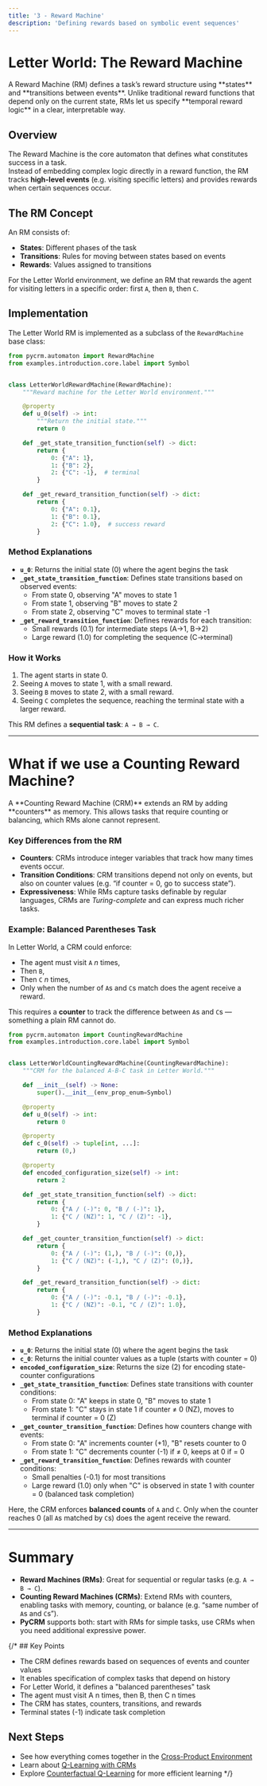```yaml
---
title: '3 - Reward Machine'
description: 'Defining rewards based on symbolic event sequences'
---
```



# Letter World: The Reward Machine

<Callout type="info">
  A Reward Machine (RM) defines a task’s reward structure using **states** and **transitions between events**.  
  Unlike traditional reward functions that depend only on the current state, RMs let us specify **temporal reward logic** in a clear, interpretable way.
</Callout>

## Overview

The Reward Machine is the core automaton that defines what constitutes success in a task.  
Instead of embedding complex logic directly in a reward function, the RM tracks **high-level events** (e.g. visiting specific letters) and provides rewards when certain sequences occur.

## The RM Concept

An RM consists of:

- **States**: Different phases of the task  
- **Transitions**: Rules for moving between states based on events  
- **Rewards**: Values assigned to transitions  

For the Letter World environment, we define an RM that rewards the agent for visiting letters in a specific order: first `A`, then `B`, then `C`.

## Implementation

The Letter World RM is implemented as a subclass of the `RewardMachine` base class:

```python
from pycrm.automaton import RewardMachine
from examples.introduction.core.label import Symbol


class LetterWorldRewardMachine(RewardMachine):
    """Reward machine for the Letter World environment."""

    @property
    def u_0(self) -> int:
        """Return the initial state."""
        return 0

    def _get_state_transition_function(self) -> dict:
        return {
            0: {"A": 1},
            1: {"B": 2},
            2: {"C": -1},  # terminal
        }

    def _get_reward_transition_function(self) -> dict:
        return {
            0: {"A": 0.1},
            1: {"B": 0.1},
            2: {"C": 1.0},  # success reward
        }
```

### Method Explanations

- **`u_0`**: Returns the initial state (0) where the agent begins the task
- **`_get_state_transition_function`**: Defines state transitions based on observed events:
  - From state 0, observing "A" moves to state 1
  - From state 1, observing "B" moves to state 2
  - From state 2, observing "C" moves to terminal state -1
- **`_get_reward_transition_function`**: Defines rewards for each transition:
  - Small rewards (0.1) for intermediate steps (A→1, B→2)
  - Large reward (1.0) for completing the sequence (C→terminal)


### How it Works

1. The agent starts in state 0.
2. Seeing `A` moves to state 1, with a small reward.
3. Seeing `B` moves to state 2, with a small reward.
4. Seeing `C` completes the sequence, reaching the terminal state with a larger reward.

This RM defines a **sequential task**: `A → B → C`.

---

# What if we use a Counting Reward Machine?

<Callout type="tip">
  A **Counting Reward Machine (CRM)** extends an RM by adding **counters** as memory.  
  This allows tasks that require counting or balancing, which RMs alone cannot represent.
</Callout>

### Key Differences from the RM

* **Counters**: CRMs introduce integer variables that track how many times events occur.
* **Transition Conditions**: CRM transitions depend not only on events, but also on counter values (e.g. “if counter = 0, go to success state”).
* **Expressiveness**: While RMs capture tasks definable by regular languages, CRMs are *Turing-complete* and can express much richer tasks.

### Example: Balanced Parentheses Task

In Letter World, a CRM could enforce:

* The agent must visit `A` *n* times,
* Then `B`,
* Then `C` *n* times,
* Only when the number of `A`s and `C`s match does the agent receive a reward.

This requires a **counter** to track the difference between `A`s and `C`s — something a plain RM cannot do.

```python
from pycrm.automaton import CountingRewardMachine
from examples.introduction.core.label import Symbol


class LetterWorldCountingRewardMachine(CountingRewardMachine):
    """CRM for the balanced A-B-C task in Letter World."""

    def __init__(self) -> None:
        super().__init__(env_prop_enum=Symbol)

    @property
    def u_0(self) -> int:
        return 0

    @property
    def c_0(self) -> tuple[int, ...]:
        return (0,)

    @property
    def encoded_configuration_size(self) -> int:
        return 2

    def _get_state_transition_function(self) -> dict:
        return {
            0: {"A / (-)": 0, "B / (-)": 1},
            1: {"C / (NZ)": 1, "C / (Z)": -1},
        }

    def _get_counter_transition_function(self) -> dict:
        return {
            0: {"A / (-)": (1,), "B / (-)": (0,)},
            1: {"C / (NZ)": (-1,), "C / (Z)": (0,)},
        }

    def _get_reward_transition_function(self) -> dict:
        return {
            0: {"A / (-)": -0.1, "B / (-)": -0.1},
            1: {"C / (NZ)": -0.1, "C / (Z)": 1.0},
        }
```

### Method Explanations

- **`u_0`**: Returns the initial state (0) where the agent begins the task
- **`c_0`**: Returns the initial counter values as a tuple (starts with counter = 0)
- **`encoded_configuration_size`**: Returns the size (2) for encoding state-counter configurations
- **`_get_state_transition_function`**: Defines state transitions with counter conditions:
  - From state 0: "A" keeps in state 0, "B" moves to state 1
  - From state 1: "C" stays in state 1 if counter ≠ 0 (NZ), moves to terminal if counter = 0 (Z)
- **`_get_counter_transition_function`**: Defines how counters change with events:
  - From state 0: "A" increments counter (+1), "B" resets counter to 0
  - From state 1: "C" decrements counter (-1) if ≠ 0, keeps at 0 if = 0
- **`_get_reward_transition_function`**: Defines rewards with counter conditions:
  - Small penalties (-0.1) for most transitions
  - Large reward (1.0) only when "C" is observed in state 1 with counter = 0 (balanced task completion)

Here, the CRM enforces **balanced counts** of `A` and `C`.
Only when the counter reaches 0 (all `A`s matched by `C`s) does the agent receive the reward.

---

# Summary

* **Reward Machines (RMs)**: Great for sequential or regular tasks (e.g. `A → B → C`).
* **Counting Reward Machines (CRMs)**: Extend RMs with counters, enabling tasks with memory, counting, or balance (e.g. “same number of `A`s and `C`s”).
* **PyCRM** supports both: start with RMs for simple tasks, use CRMs when you need additional expressive power.








{/* ## Key Points

- The CRM defines rewards based on sequences of events and counter values
- It enables specification of complex tasks that depend on history
- For Letter World, it defines a "balanced parentheses" task
- The agent must visit A n times, then B, then C n times
- The CRM has states, counters, transitions, and rewards
- Terminal states (-1) indicate task completion

## Next Steps

- See how everything comes together in the [Cross-Product Environment](/worked-examples/letter-env/cross-product)
- Learn about [Q-Learning with CRMs](/worked-examples/letter-env/q-learning)
- Explore [Counterfactual Q-Learning](/worked-examples/letter-env/counterfactual-q-learning) for more efficient learning */}
